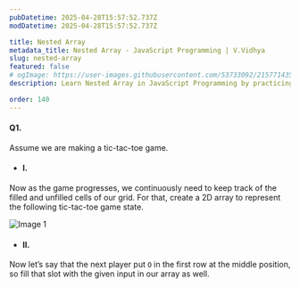```yaml
---
pubDatetime: 2025-04-28T15:57:52.737Z
modDatetime: 2025-04-28T15:57:52.737Z

title: Nested Array
metadata_title: Nested Array - JavaScript Programming | V.Vidhya
slug: nested-array
featured: false
# ogImage: https://user-images.githubusercontent.com/53733092/215771435-25408246-2309-4f8b-a781-1f3d93bdf0ec.png
description: Learn Nested Array in JavaScript Programming by practicing exercises based on real-world scenarios with V.Vidhya.

order: 140
---
```


#### Q1.

Assume we are making a tic-tac-toe game.

- #### I.
Now as the game progresses, we continuously need to keep track of the filled and unfilled cells of our grid. 
For that, create a 2D array to represent the following tic-tac-toe game state.

![Image 1](@/assets/images/courses/programming/webdev/js/exercises/nested-array/1.png)

- #### II.

Now let’s say that the next player put `O` in the first row at the middle position, so fill that slot with the given input in our array as well.